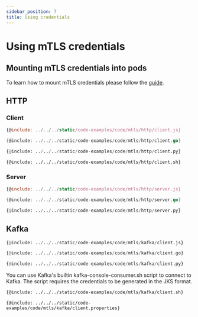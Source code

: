 ```yaml
---
sidebar_position: 7
title: Using credentials
---
```



# Using mTLS credentials

## Mounting mTLS credentials into pods

To learn how to mount mTLS credentials please follow the [guide](/guides/k8s-mtls/).

## HTTP
### Client

<Tabs>
<TabItem value="js" label="JavaScript" default>

```js
{@include: ../../../static/code-examples/code/mtls/http/client.js}
```
</TabItem>
<TabItem value="go" label="Go">

```go
{@include: ../../../static/code-examples/code/mtls/http/client.go}
```
</TabItem>
<TabItem value="python" label="Python">

```python
{@include: ../../../static/code-examples/code/mtls/http/client.py}
```
</TabItem>
<TabItem value="curl" label="cURL">

```shell
{@include: ../../../static/code-examples/code/mtls/http/client.sh}
```
</TabItem>
</Tabs>

### Server

<Tabs>
<TabItem value="js" label="JavaScript" default>

```js
{@include: ../../../static/code-examples/code/mtls/http/server.js}
```
</TabItem>
<TabItem value="go" label="Go">

```go
{@include: ../../../static/code-examples/code/mtls/http/server.go}
```
</TabItem>
<TabItem value="python" label="Python">

```python
{@include: ../../../static/code-examples/code/mtls/http/server.py}
```
</TabItem>
</Tabs>

## Kafka
<Tabs>
<TabItem value="js" label="JavaScript" default>

```python
{@include: ../../../static/code-examples/code/mtls/kafka/client.js}
```
</TabItem>
<TabItem value="go" label="Go">

```python
{@include: ../../../static/code-examples/code/mtls/kafka/client.go}
```
</TabItem>
<TabItem value="python" label="Python">

```python
{@include: ../../../static/code-examples/code/mtls/kafka/client.py}
```
</TabItem>
<TabItem value="bash" label="Bash" default>
You can use Kafka's builtin kafka-console-consumer.sh script to connect to Kafka. The script requires the credentials
to be generated in the JKS format.
<Tabs>
<TabItem value="bash" label="Bash" default>

```bash
{@include: ../../../static/code-examples/code/mtls/kafka/client.sh}
```
</TabItem>
<TabItem value="client.properties" label="client.properties">

```properties
{@include: ../../../static/code-examples/code/mtls/kafka/client.properties}
```
</TabItem>
</Tabs>
</TabItem>
</Tabs>
